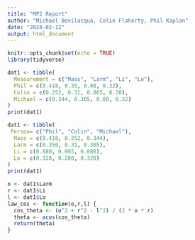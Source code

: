 ```yaml
---
title: "MP2 Report"
author: "Michael Bevilacqua, Colin Flaherty, Phil Kaplan"
date: "2024-02-12"
output: html_document
---
```


```r
knitr::opts_chunk$set(echo = TRUE)
library(tidyverse)
```

```r
dat1 <- tibble(
  Measurement = c("Mass", "Larm", "Li", "Lo"),
  Phil = c(0.418, 0.35, 0.08, 0.32),
  Colin = c(0.252, 0.31, 0.065, 0.28),
  Michael = c(0.344, 0.305, 0.08, 0.32)
)
print(dat1)
```

```r
dat1 <- tibble(
 Person= c("Phil", "Colin", "Michael"),
  Mass = c(0.418, 0.252, 0.344),
  Larm = c(0.350, 0.31, 0.305),
  Li = c(0.080, 0.065, 0.080),
  Lo = c(0.320, 0.280, 0.320)
)
print(dat1)

o <- dat1$Larm
r <- dat1$Li
l <- dat1$Lo
law_cos <- function(o,r,l) {
  cos_theta <- (o^2 + r^2 - l^2) / (2 * o * r)
  theta <- acos(cos_theta)
  return(theta)
}
```

